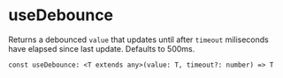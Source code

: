 
<Meta title="Hooks/useDebounce" />

# useDebounce

Returns a debounced `value` that updates until after `timeout` miliseconds have elapsed since last update. Defaults to 500ms.

`const useDebounce: <T extends any>(value: T, timeout?: number) => T`
